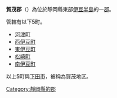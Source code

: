 {{otheruses|subject=位於靜岡縣東部的郡|other=歷史上曾經存在過的同名郡|賀茂郡 (消歧義)}}
{{日本郡
| 郡=賀茂郡
| 日文原名=賀茂郡
| 平假名=かもぐん
| 羅馬字拼音=Kamo-gun
| 都道府縣=靜岡縣
| 支廳=
| 町=5
| 村=
| 經度=
| 緯度=
| 地圖=[[File:Kamo_District_in_Shizuoka_Prefecture.png|250px]]
}}
'''賀茂郡'''（{{jpn|j=賀茂郡|hg=かもぐん|rm=Kamo gun|f=y}}）為位於靜岡縣東部[[伊豆半島|伊豆半島]]的一[[郡|郡]]。

管轄有以下5町。
*[[河津町|河津町]]
*[[西伊豆町|西伊豆町]]
*[[東伊豆町|東伊豆町]]
*[[松崎町|松崎町]]
*[[南伊豆町|南伊豆町]]

以上5町與[[下田市|下田市]]，被稱為賀茂地区。

{{伊豆國的郡}}
{{靜岡縣}}

{{Authority control}}
[[Category:靜岡縣的郡|Category:靜岡縣的郡]]